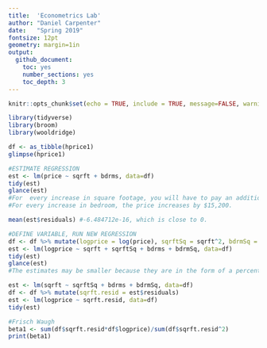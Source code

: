 ```yaml
---
title:  'Econometrics Lab'
author: "Daniel Carpenter"
date:   "Spring 2019"
fontsize: 12pt
geometry: margin=1in
output:
  github_document:
    toc: yes
    number_sections: yes
    toc_depth: 3
---
```

      
```r
knitr::opts_chunk$set(echo = TRUE, include = TRUE, message=FALSE, warning=FALSE)
```

```r
library(tidyverse)
library(broom)
library(wooldridge)

df <- as_tibble(hprice1)
glimpse(hprice1)

#ESTIMATE REGRESSION
est <- lm(price ~ sqrft + bdrms, data=df)
tidy(est)
glance(est)
#For  every increase in square footage, you will have to pay an additional $128. 
#For every increase in bedroom, the price increases by $15,200.

mean(est$residuals) #-6.484712e-16, which is close to 0.

#DEFINE VARIABLE, RUN NEW REGRESSION
df <- df %>% mutate(logprice = log(price), sqrftSq = sqrft^2, bdrmSq = bdrms^2)
est <- lm(logprice ~ sqrft + sqrftSq + bdrms + bdrmSq, data=df)
tidy(est)
glance(est)
#The estimates may be smaller because they are in the form of a percentage, rather than dollars.

est <- lm(sqrft ~ sqrftSq + bdrms + bdrmSq, data=df)
df <- df %>% mutate(sqrft.resid = est$residuals)
est <- lm(logprice ~ sqrft.resid, data=df)
tidy(est)

#Frisch Waugh
beta1 <- sum(df$sqrft.resid*df$logprice)/sum(df$sqrft.resid^2)
print(beta1)
```